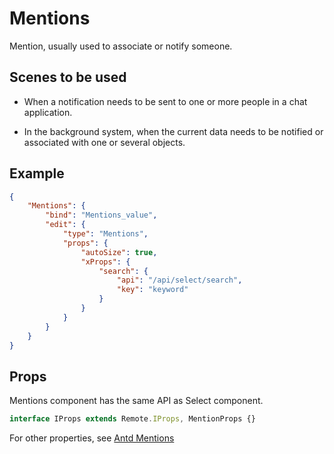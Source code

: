 # Mentions

Mention, usually used to associate or notify someone.

## Scenes to be used

- When a notification needs to be sent to one or more people in a chat application.

- In the background system, when the current data needs to be notified or associated with one or several objects.

## Example

```json
{
	"Mentions": {
		"bind": "Mentions_value",
		"edit": {
			"type": "Mentions",
			"props": {
				"autoSize": true,
				"xProps": {
					"search": {
						"api": "/api/select/search",
						"key": "keyword"
					}
				}
			}
		}
	}
}
```

## Props

<Notice type='success'>Mentions component has the same API as Select component. </Notice>

```ts
interface IProps extends Remote.IProps, MentionProps {}
```

For other properties, see [Antd Mentions](https://ant-design.gitee.io/components/mentions-cn/)

